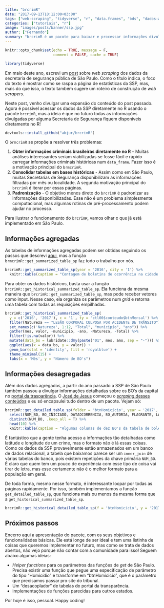 ```yaml
---
title: "brcrimR"
date: "2017-09-13T10:12:00+03:00"
tags: ["web-scraping", "tidyverse", "r", "data.frames", "bds", "dados-abertos", "api"]
categories: ["tutoriais", "r"]
image: "images/posts/banner/ssp.jpg"
author: ["Fernando"]
summary: "brcrimR é um pacote para baixar e processar informações divulgadas pelas secretarias de segurança pública do Brasil. Neste post, apresentamos as funcionalidades do pacote aplicadas ao estado de São Paulo."
---
```


```r
knitr::opts_chunk$set(echo = TRUE, message = F, 
                      comment = FALSE, cache = TRUE)

library(tidyverse)
```

Em maio deste ano, escrevi um [post](http://curso-r.com/blog/2017/05/19/2017-05-19-scrapper-ssp/) sobre _web scraping_ dos dados da secretaria de segurança pública de São Paulo. Como o título indica, o foco do texto é mostrar como se raspa a página de estatísticas da SSP, mas, mais do que isso, o texto também sugere um roteiro de construção de _web scrapers_.

Neste post, venho divulgar uma expansão do conteúdo do post passado. Agora é possível acessar os dados da SSP diretamente no R usando o pacote `brcrimR`, mas a ideia é que no futuro todas as informações divulgadas por alguma Secretaria de Segurança fiquem disponíveis diretamente no R!

```r
devtools::install_github("abjur/brcrimR")
```


O `brmcrimR` se propõe a resolver três problemas:

1. **Obter informações criminais brasileiras diretamente no R** - Muitas análises interessantes seriam viabilizadas se fosse fácil e rápido carregar informações criminais históricas num `data_frame`. Fazer isso é a motivação principal do `brmcrimR`.
1. **Consolidar tabelas em bases históricas** - Assim como em São Paulo, muitas Secretarias de Segurança disponibilizam as informações filtradas por mês ou localidade. A segunda motivação principal do `brcrimR` é iterar por essas páginas.
1. **Padronização** - O objetivo menos direto do `brcrimR` é padronizar as informações disponibilizadas. Esse não é um problema simplesmente computacional, mas algumas rotinas de pré-processamento podem ajudar no processo.

Para ilustrar o funcionamento do `brcrimR`, vamos olhar o que já está implementado em São Paulo. 

## Informações agregadas

As tabelas de informações agregadas podem ser obtidas seguindo os passos que descrevi [aqui](http://curso-r.com/blog/2017/05/19/2017-05-19-scrapper-ssp/), mas a função `brmcrimR::get_summarized_table_sp` faz todo o trabalho por nós.

```r
brcrimR::get_summarized_table_sp(year = '2016', city = '1') %>% 
  knitr::kable(caption = "Contagem de boletins de ocorrência na cidade de Amparo.")
```

Para obter os dados históricos, basta usar a função `brcrimR::get_historical_summarized_table_sp`. Ela funciona da mesma maneira que `brcrimR::get_summarized_table_sp`, mas pode receber vetores como input. Nesse caso, ela organiza os parâmetros num _grid_ e retorna uma tabela com todas as requisições empilhadas.

```r
brcrimR::get_historical_summarized_table_sp(
  y = c('2016', '2017'), c = '1', ty = 'ctl00$conteudo$btnMensal') %>% 
  filter(Natureza == "LESÃO CORPORAL CULPOSA POR ACIDENTE DE TRÂNSITO") %>% 
  set_names(c('Natureza', 1:12, "Total", "municipio", "ano")) %>% 
  gather(mes, valor, -municipio, -ano, -Natureza, -Total) %>% 
  filter(!is.na(valor)) %>% 
  mutate(data_bo = lubridate::dmy(paste("01", mes, ano, sep = "-"))) %>% 
  ggplot(aes(x = data_bo, y = valor)) +
  geom_bar(stat = 'identity', fill = 'royalblue') +
  theme_minimal(15) +
  labs(x = 'Mês', y = "Número de BO's")
```

## Informações desagregadas

Além dos dados agregados, a partir do ano passado a SSP de São Paulo também passou a divulgar informações detalhadas sobre os BO's da capital no [portal da trasparência](http://www.ssp.sp.gov.br/transparenciassp/). O [José de Jesus](https://github.com/jjesusfilho) começou o [_scraping_ desses conteúdos](https://gist.github.com/jjesusfilho/3b0f99f80a0bce019bda3fce54486b9d) e eu só encapsulei tudo dentro de um pacote. Vejam só:

```r
brcrimR::get_detailed_table_sp(folder = 'btnHomicicio', year = '2017', month = '1', department = '0') %>%
  select(NUM_BO, BO_INICIADO, DATAOCORRENCIA, BO_AUTORIA, FLAGRANTE, LATITUDE, LONGITUDE) %>% 
  distinct(NUM_BO, .keep_all = T) %>% 
  head(10) %>% 
  knitr::kable(caption = "Algumas colunas de dez BO's da tabela de boletins de ocorrência de homicídio de janeiro de 2017.")
```

É fantástico que a gente tenha acesso a informações tão detalhadas como latitude e longitude de um crime, mas o formato não é lá essas coisas. Como os dados da SSP provavelmente estão armazenados em um banco de dados relacional, a tabela que baixamos parece ser um `inner_join` de várias tabelas do banco, pois existem repetições da chave primária `NUM_BO`. É claro que quem tem um pouco de experiência com esse tipo de coisa vai tirar de letra, mas esse certamente não é o melhor formato para a população em geral.

De toda forma, mesmo nesse formato, é interessante loopar por todas as páginas rapidamente. Por isso, também implementamos a função `get_detailed_table_sp`, que funciona mais ou menos da mesma forma que a `get_historical_summarized_table_sp`. 

```r
brcrimR::get_historical_detailed_table_sp(f = 'btnHomicicio', y = '2017', m = 1:8, d = '0')
```


## Próximos passos

Encerro aqui a apresentação do pacote, com os seus objetivos e funcionalidades básicas. Ele está longe de ser ideal e tem uma listinha de coisas que queremos implementar no futuro, mas como se trata de dados abertos, não vejo porque não contar com a comunidade para isso! Seguem abaixo algumas ideias:

- _Helper functions_ para os parâmetros das funções de _get_ de São Paulo. Precisa existir uma função que pegue uma especificação de parâmetro do tipo "Homicídio" e transforme em "btnHomicicio", que é o parâmetro que precisamos passar pro site do tribunal.
- Um "desacoplador" de tabelas do portal da transparência.
- Implementações de funções parecidas para outros estados.

Por hoje é isso, pessoal. Happy coding!

